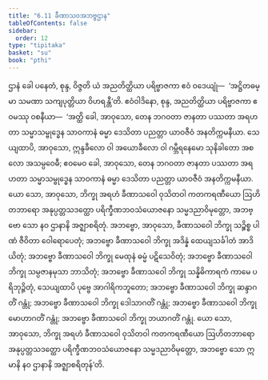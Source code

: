 ```yaml
---
title: "6.11 ခီဏာသဝအဘဗ္ဗဌာန"
tableOfContents: false
sidebar:
  order: 12
type: "tipitaka"
basket: "su"
book: "pthi"
---
```



<DynamicBreadcrumb />

<Division number="186" book="pthi" e="ch" v="8" p="110">

<Paragraph number="377" book="pthi">
ဌာနံ ခေါ ပနေတံ, စုန္ဒ, ဝိဇ္ဇတိ ယံ အညတိတ္ထိယာ ပရိဗ္ဗာဇကာ ဧဝံ ဝဒေယျုံ—  ‘အဋ္ဌိတဓမ္မာ သမဏာ သကျပုတ္တိယာ ဝိဟရန္တီ’တိ. ဧဝံဝါဒိနော, စုန္ဒ, အညတိတ္ထိယာ ပရိဗ္ဗာဇကာ ဧဝမဿု ဝစနီယာ—  ‘အတ္ထိ ခေါ, အာဝုသော, တေန ဘဂဝတာ ဇာနတာ ပဿတာ အရဟတာ သမ္မာသမ္ဗုဒ္ဓေန သာဝကာနံ ဓမ္မာ ဒေသိတာ ပညတ္တာ ယာဝဇီဝံ အနတိက္ကမနီယာ. သေယျထာပိ, အာဝုသော, ဣန္ဒခီလော ဝါ အယောခီလော ဝါ ဂမ္ဘီရနေမော သုနိခါတော အစလော အသမ္ပဝေဓီ; ဧဝမေဝ ခေါ, အာဝုသော, တေန ဘဂဝတာ ဇာနတာ ပဿတာ အရဟတာ သမ္မာသမ္ဗုဒ္ဓေန သာဝကာနံ ဓမ္မာ ဒေသိတာ ပညတ္တာ ယာဝဇီဝံ အနတိက္ကမနီယာ. ယော သော, အာဝုသော, ဘိက္ခု အရဟံ ခီဏာသဝေါ ဝုသိတဝါ ကတကရဏီယော ဩဟိတဘာရော အနုပ္ပတ္တသဒတ္ထော ပရိက္ခီဏဘဝသံယောဇနော သမ္မဒညာဝိမုတ္တော, အဘဗ္ဗော သော နဝ ဌာနာနိ အဇ္ဈာစရိတုံ. အဘဗ္ဗော, အာဝုသော, ခီဏာသဝေါ ဘိက္ခု သဉ္စိစ္စ ပါဏံ ဇီဝိတာ ဝေါရောပေတုံ; အဘဗ္ဗော ခီဏာသဝေါ ဘိက္ခု အဒိန္နံ ထေယျသင်္ခါတံ အာဒိယိတုံ; အဘဗ္ဗော ခီဏာသဝေါ ဘိက္ခု မေထုနံ ဓမ္မံ ပဋိသေဝိတုံ; အဘဗ္ဗော ခီဏာသဝေါ ဘိက္ခု သမ္ပဇာနမုသာ ဘာသိတုံ; အဘဗ္ဗော ခီဏာသဝေါ ဘိက္ခု သန္နိဓိကာရကံ ကာမေ ပရိဘုဉ္ဇိတုံ, သေယျထာပိ ပုဗ္ဗေ အာဂါရိကဘူတော; အဘဗ္ဗော ခီဏာသဝေါ ဘိက္ခု ဆန္ဒာဂတိံ ဂန္တုံ; အဘဗ္ဗော ခီဏာသဝေါ ဘိက္ခု ဒေါသာဂတိံ ဂန္တုံ; အဘဗ္ဗော ခီဏာသဝေါ ဘိက္ခု မောဟာဂတိံ ဂန္တုံ; အဘဗ္ဗော ခီဏာသဝေါ ဘိက္ခု ဘယာဂတိံ ဂန္တုံ. ယော သော, အာဝုသော, ဘိက္ခု အရဟံ ခီဏာသဝေါ ဝုသိတဝါ ကတကရဏီယော ဩဟိတဘာရော အနုပ္ပတ္တသဒတ္ထော ပရိက္ခီဏဘဝသံယောဇနော သမ္မဒညာဝိမုတ္တော, အဘဗ္ဗော သော ဣမာနိ နဝ ဌာနာနိ အဇ္ဈာစရိတုန်’တိ.
</Paragraph>
</Division>